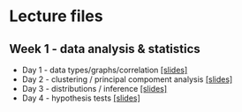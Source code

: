 # Lecture files

## Week 1 - data analysis & statistics

* Day 1 - data types/graphs/correlation [[slides]](./slides/GKBioinfo_week1_day1.pdf)
* Day 2 - clustering / principal compoment analysis [[slides]](./slides/GKBioinfo_week1_day.pdf)
* Day 3 - distributions / inference [[slides]](./slides/GKBioinfo_week1_day3.pdf)
* Day 4 - hypothesis tests [[slides]](./slides/GKBioinfo_week1_day4.pdf)
